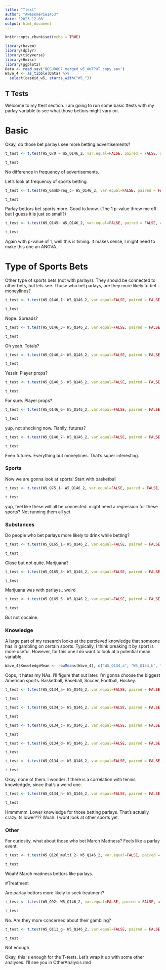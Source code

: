 ```yaml
---
title: "Ttest"
author: "AwesomePie1453"
date: '2023-12-08'
output: html_document
---
```


```r
knitr::opts_chunk$set(echo = TRUE)
```

```r
library(haven)
library(dplyr)
library(tidyverse)
library(Hmisc)
library(ggplot2)
Data <- read_sav("BGSU0007_merged_w5_OUTPUT copy.sav")
Wave_4 <- as_tibble(Data) %>%
  select(caseid_w5, starts_with("W5_"))
```
## T Tests

Welcome to my ttest section. I am going to run some basic ttests with my parlay variable to see what those bettors might vary on.

# Basic

Okay, do those bet parlays see more betting advertisements?

```r
t_test <- t.test(W5_Q70 ~ W5_Q146_2, var.equal=FALSE, paired = FALSE, alternative="less", Wave_4)

t_test
```

No difference in frequency of advertisements. 

Let's look at frequency of sports betting.

```r
t_test <- t.test(W5_GambFreq_c~ W5_Q146_2, var.equal=FALSE, paired = FALSE, alternative="less", Wave_4)

t_test
```
Parlay bettors bet sports more. Good to know. (The 1 p-value threw me off but I guess it is just so small?)


```r
t_test <- t.test(W5_Q145~ W5_Q146_2, var.equal=FALSE, paired = FALSE, alternative="less", Wave_4)

t_test
```
Again with p-value of 1, well this is timing. It makes sense, I might need to make this one an ANOVA.

# Type of Sports Bets

Other type of sports bets (not with parlays). They should be connected to other bets, but lets see. Those who bet parlays, are they more likely to bet... moneylines?

```r
t_test <- t.test(W5_Q146_1~ W5_Q146_2, var.equal=FALSE, paired = FALSE, alternative="less", Wave_4)

t_test
```
Nope. Spreads?

```r
t_test <- t.test(W5_Q146_3~ W5_Q146_2, var.equal=FALSE, paired = FALSE, alternative="less", Wave_4)

t_test
```
Oh yeah. Totals?

```r
t_test <- t.test(W5_Q146_4~ W5_Q146_2, var.equal=FALSE, paired = FALSE, alternative="less", Wave_4)

t_test
```


Yessir. Player props?

```r
t_test <- t.test(W5_Q146_5~ W5_Q146_2, var.equal=FALSE, paired = FALSE, alternative="less", Wave_4)

t_test
```

For sure. Player props?

```r
t_test <- t.test(W5_Q146_6~ W5_Q146_2, var.equal=FALSE, paired = FALSE, alternative="less", Wave_4)

t_test
```
yup, not shocking now. Fianlly, futures?

```r
t_test <- t.test(W5_Q146_7~ W5_Q146_2, var.equal=FALSE, paired = FALSE, alternative="less", Wave_4)

t_test
```
Even futures. Everything but moneylines. That's super interesting.

### Sports

Now we are gonna look at sports! Start with basketball

```r
t_test <- t.test(W5_Q75_1~ W5_Q146_2, var.equal=FALSE, paired = FALSE, alternative="less", Wave_4)

t_test
```

yup, feel like these will all be connected. might need a regression for these sports? Not running them all yet.

### Substances

Do people who bet parlays more likely to drink while betting?

```r
t_test <- t.test(W5_Q165_1~ W5_Q146_2, var.equal=FALSE, paired = FALSE, alternative="less", Wave_4)

t_test
```
Close but not quite. Marijuana?

```r
t_test <- t.test(W5_Q165_3~ W5_Q146_2, var.equal=FALSE, paired = FALSE, alternative="less", Wave_4)

t_test
```

Marijuana was with parlays.. weird

```r
t_test <- t.test(W5_Q165_5~ W5_Q146_2, var.equal=FALSE, paired = FALSE, alternative="less", Wave_4)

t_test
```
But not cocaine.

### Knowledge

A large part of my research looks at the percieved knowledge that someone has in gambling on certain sports. Typically, I think breaking it by sport is more useful. However, for this one I do want to look at a potential mean variable.

```r
Wave_4$KnowledgeMean <- rowMeans(Wave_4[, c("W5_Q134_a", "W5_Q134_b", "W5_Q134_c", "W5_Q134_d", "W5_Q134_e", "W5_Q134_f", "W5_Q134_g", "W5_Q134_h", "W5_Q134_i", "W5_Q134_j", "W5_Q134_k")], na.rm = TRUE)
```

Oops, it hates my NAs. I'll figure that out later. I'm gonna choose the biggest American sports. Basketball, Baseball, Soccer, Football, Hockey. 
```r
t_test <- t.test(W5_Q134_a~ W5_Q146_2, var.equal=FALSE, paired = FALSE, alternative="less", Wave_4)

t_test
```
```r
t_test <- t.test(W5_Q134_b~ W5_Q146_2, var.equal=FALSE, paired = FALSE, alternative="less", Wave_4)

t_test
```

```r
t_test <- t.test(W5_Q134_c~ W5_Q146_2, var.equal=FALSE, paired = FALSE, alternative="less", Wave_4)

t_test
```

```r
t_test <- t.test(W5_Q134_d~ W5_Q146_2, var.equal=FALSE, paired = FALSE, alternative="less", Wave_4)

t_test
```

```r
t_test <- t.test(W5_Q134_e~ W5_Q146_2, var.equal=FALSE, paired = FALSE, alternative="less", Wave_4)

t_test
```
Okay, none of them. I wonder if there is a correlation with tennis knowledgde, since that's a weird one.

```r
t_test <- t.test(W5_Q134_h~ W5_Q146_2, var.equal=FALSE, paired = FALSE, alternative="less", Wave_4)

t_test
```

Hmmmmm. Lower knowledge for those betting parlays. That's actually crazy. ts lower??? Woah. I wont look at other sports yet.

### Other

For curiosity, what about those who bet March Madness? Feels like a parlay event. 

```r
t_test <- t.test(W5_Q126_multi_2~ W5_Q146_2, var.equal=FALSE, paired = FALSE, alternative="less", Wave_4)

t_test
```
Woah! March madness bettors like parlays.

#Treatment

Are parlay bettors more likely to seek treatment?

```r
t_test <- t.test(W5_Q92~ W5_Q146_2, var.equal=FALSE, paired = FALSE, alternative="less", Wave_4)

t_test
```
No. Are they more concerned about their gambling?

```r
t_test <- t.test(W5_Q111_g~ W5_Q146_2, var.equal=FALSE, paired = FALSE, alternative="less", Wave_4)

t_test
```
Not enough.

Okay, this is enough for the T-tests. Let's wrap it up with some other analyses. I'll see you in OtherAnalysis.rmd
